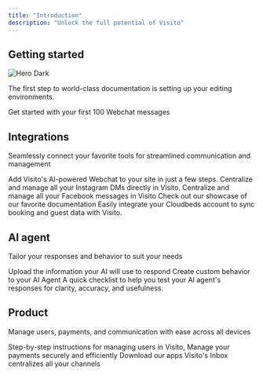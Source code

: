 ```yaml
---
title: "Introduction"
description: "Unlock the full potential of Visito"
---
```


## Getting started

<img
  className="hidden dark:block"
  src="/images/hero-dark.png"
  alt="Hero Dark"
/>

The first step to world-class documentation is setting up your editing environments.

<CardGroup cols="2">
  <Card title="Activate your account" icon="circle-user" href="https://docs.visitoai.com/Getting-started/activate-your-account">
    Get started with your first 100 Webchat messages
  </Card>
</CardGroup>

## Integrations

Seamlessly connect your favorite tools for streamlined communication and management

<CardGroup cols="2">
  <Card title="Webchat" icon="globe" href="https://docs.visitoai.com/Channels-integrations/Webchat">
    Add Visito's AI-powered Webchat to your site in just a few steps.
  </Card>
  <Card title="Instagram" icon="code" href="https://docs.visitoai.com/Channels-integrations/Instagram">
    Centralize and manage all your Instagram DMs directly in Visito.
  </Card>
  <Card title="Messenger" icon="Messenger" href="https://docs.visitoai.com/Channels-integrations/Messenger">
    Centralize and manage all your Facebook messages in Visito
  </Card>
  <Card title="WhatsApp" icon="stars" href="https://docs.visitoai.com/Channels-integrations/WhatsApp">
    Check out our showcase of our favorite documentation
  </Card>
  <Card title="Cloudbeds" icon="sparkles" href="https://docs.visitoai.com/Channels-integrations/Cloudbeds">
    Easily integrate your Cloudbeds account to sync booking and guest data with Visito.
  </Card>
</CardGroup>

## AI agent

Tailor your responses and behavior to suit your needs

<CardGroup cols="2">
  <Card title="Data sources " icon="database" href="https://docs.visitoai.com/AI-agent/Data-source">
    Upload the information your AI will use to respond
  </Card>
  <Card title="AI behavior" icon="sparkles" href="https://docs.visitoai.com/AI-agent/AI-behavior">
    Create custom behavior to your AI Agent
  </Card>
  <Card title="Test your agent" icon="screwdriver-wrench" href="https://docs.visitoai.com/AI-agent/Test-your-agent">
    A quick checklist to help you test your AI agent's responses for clarity, accuracy, and usefulness.
  </Card>
</CardGroup>

## Product

Manage users, payments, and communication with ease across all devices

<CardGroup cols="2">
  <Card title="User management" icon="user-group" href="https://docs.visitoai.com/Product/User-management">
    Step-by-step instructions for managing users in Visito,
  </Card>
  <Card title="Payment" icon="money-bill-simple-wave" href="https://docs.visitoai.com/Product/Payment">
    Manage your payments securely and efficiently
  </Card>
  <Card title="Mobile & Desktop" icon="mobile" href="https://docs.visitoai.com/Product/Mobile-and-desktop">
    Download our apps
  </Card>
  <Card title="Inbox" icon="inbox" href="https://docs.visitoai.com/Product/Inbox">
    Visito's Inbox centralizes all your channels
  </Card>
</CardGroup>